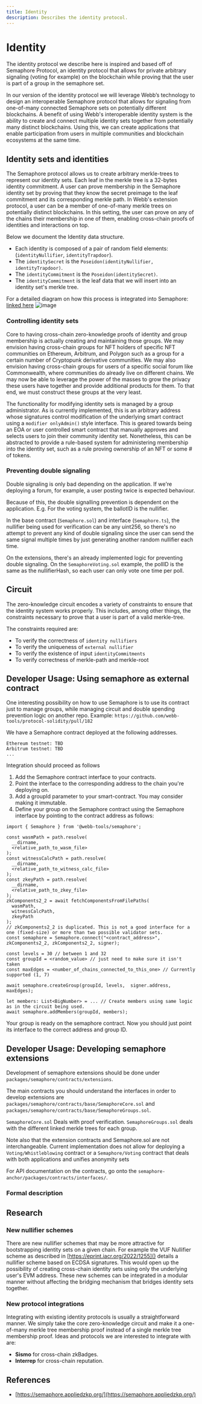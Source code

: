 ```yaml
---
title: Identity
description: Describes the identity protocol.
---
```



# Identity

The identity protocol we describe here is inspired and based off of Semaphore Protocol, an identity protocol that allows for private arbitrary signaling (voting for example) on the blockchain while proving that the user is part of a group in the semaphore set.

In our version of the identity protocol we will leverage Webb’s technology to design an interoperable Semaphore protocol that allows for signaling from one-of-many connected Semaphore sets on potentially different blockchains. A benefit of using Webb's interoperable identity system is the ability to create and connect multiple identity sets together from potentially many distinct blockchains. Using this, we can create applications that enable participation from users in multiple communities and blockchain ecosystems at the same time.

## Identity sets and identities

The Semaphore protocol allows us to create arbitrary merkle-trees to represent our identity sets. Each leaf in the merkle tree is a 32-bytes identity commitment. A user can prove membership in the Semaphore identity set by proving that they know the secret preimage to the leaf commitment and its corresponding merkle path. In Webb's extension protocol, a user can be a member of one-of-many merkle trees on potentially distinct blockchains. In this setting, the user can prove on any of the chains their membership in one of them, enabling cross-chain proofs of identities and interactions on top.

Below we document the Identity data structure.

- Each identity is composed of a pair of random field elements: (`identityNullifier`, `identityTrapdoor`).
- The `identitySecret` is the `Poseidon(identityNullifier, identityTrapdoor)`.
- The `identityCommitment` is the `Poseidon(identitySecret)`.
- The `identityCommitment` is the leaf data that we will insert into an identity set's merkle tree.

For a detailed diagram on how this process is integrated into Semaphore: [linked here](https://semaphore.appliedzkp.org/docs/technical-reference/circuits)
![image](https://user-images.githubusercontent.com/13153687/199113862-756548ae-5e57-4499-b35f-c290169b7262.png)

### Controlling identity sets

Core to having cross-chain zero-knowledge proofs of identity and group membership is actually creating and maintaining those groups. We may envision having cross-chain groups for NFT holders of specific NFT communities on Ethereum, Arbitrum, and Polygon such as a group for a certain number of Cryptopunk derivative communities. We may also envision having cross-chain groups for users of a specific social forum like Commonwealth, where communities do already live on different chains. We may now be able to leverage the power of the masses to grow the privacy these users have together and provide additional products for them. To that end, we must construct these groups at the very least.

The functionality for modifying identity sets is managed by a group administrator. As is currently implemented, this is an arbitrary address whose signatures control modification of the underlying smart contract using a `modifier onlyAdmin()` style interface. This is geared towards being an EOA or user controlled smart contract that manually approves and selects users to join their community identity set. Nonetheless, this can be abstracted to provide a rule-based system for administering membership into the identity set, such as a rule proving ownership of an NFT or some # of tokens.

### Preventing double signaling

Double signaling is only bad depending on the application. If we're deploying a forum, for example, a user posting twice is expected behaviour.

Because of this, the double signalling prevention is dependent on the application. E.g. For the voting system, the ballotID is the nullifier.

In the base contract (`Semaphore.sol`) and interface (`Semaphore.ts`), the nullifier being used for verification can be any uint256, so there's no attempt to prevent any kind of double signaling since the user can send the same signal multiple times by just generating another random nullifier each time.

On the extensions, there's an already implemented logic for preventing double signaling. On the `SemaphoreVoting.sol` example, the pollID is the same as the nullifierHash, so each user can only vote one time per poll.

## Circuit

The zero-knowledge circuit encodes a variety of constraints to ensure that the identity system works properly. This includes, among other things, the constraints necessary to prove that a user is part of a valid merkle-tree.

The constraints required are:

- To verify the correctness of `identity nullifiers`
- To verify the uniqueness of `external nullifier`
- To verify the existence of input `identityCommitments`
- To verify correctness of merkle-path and merkle-root

## Developer Usage: Using semaphore as external contract

One interesting possibility on how to use Semaphore is to use its contract just to manage groups, while managing circuit and double spending prevention logic on another repo. Example: `https://github.com/webb-tools/protocol-solidity/pull/182`

We have a Semaphore contract deployed at the following addresses.

```
Ethereum testnet: TBD
Arbitrum testnet: TBD
...

```

Integration should proceed as follows

1. Add the Semaphore contract interface to your contracts.
2. Point the interface to the corresponding address to the chain you're deploying on.
3. Add a groupId parameter to your smart-contract. You may consider making it immutable.
4. Define your group on the Semaphore contract using the Semaphore interface by pointing to the contract address as follows:

```
import { Semaphore } from '@webb-tools/semaphore';

const wasmPath = path.resolve(
  __dirname,
  <relative_path_to_wasm_file>
);
const witnessCalcPath = path.resolve(
  __dirname,
  <relative_path_to_witness_calc_file>
);
const zkeyPath = path.resolve(
  __dirname,
  <relative_path_to_zkey_file>
);
zkComponents2_2 = await fetchComponentsFromFilePaths(
  wasmPath,
  witnessCalcPath,
  zkeyPath
);
// zkComponents2_2 is duplicated. This is not a good interface for a one (fixed-size) or more than two possible validator sets.
const semaphore = Semaphore.connect("<contract_address>", zkComponents2_2, zkComponents2_2, signer);

const levels = 30 // between 1 and 32
const groupId = <random_value> // just need to make sure it isn't taken
const maxEdges = <number_of_chains_connected_to_this_one> // Currently supported (1, 7)

await semaphore.createGroup(groupId, levels,  signer.address, maxEdges);

let members: List<BigNumber> = ... // Create members using same logic as in the circuit being used.
await semaphore.addMembers(groupId, members);
```

Your group is ready on the semaphore contract. Now you should just point its interface to the correct address and group ID.

## Developer Usage: Developing semaphore extensions

Development of semaphore extensions should be done under `packages/semaphore/contracts/extensions`.

The main contracts you should understand the interfaces in order to develop extensions are `packages/semaphore/contracts/base/SemaphoreCore.sol` and `packages/semaphore/contracts/base/SemaphoreGroups.sol`.

`SemaphoreCore.sol` Deals with proof verification. `SemaphoreGroups.sol` deals with the different linked merkle trees for each group.

Note also that the extension contracts and Semaphore.sol are not interchangeable. Current implementation does not allow for deploying a `Voting/Whistleblowing` contract or a `Semaphore/Voting` contract that deals with both applications and unifies anonymity sets

For API documentation on the contracts, go onto the `semaphore-anchor/packages/contracts/interfaces/`.

### Formal description

<IdentityImages />

## Research

### New nullifier schemes

There are new nullifier schemes that may be more attractive for bootstrapping identity sets on a given chain. For example the VUF Nullifier scheme as described in [https://eprint.iacr.org/2022/1255]() details a nullifier scheme based on ECDSA signatures. This would open up the possibility of creating cross-chain identity sets using only the underlying user's EVM address. These new schemes can be integrated in a modular manner without affecting the bridging mechanism that bridges identity sets together.

### New protocol integrations

Integrating with existing identity protocols is usually a straightforward manner. We simply take the core zero-knowledge circuit and make it a one-of-many merkle tree membership proof instead of a single merkle tree membership proof. Ideas and protocols we are interested to integrate with are:

- **Sismo** for cross-chain zkBadges.
- **Interrep** for cross-chain reputation.

## References

- [https://semaphore.appliedzkp.org/](https://semaphore.appliedzkp.org/)

